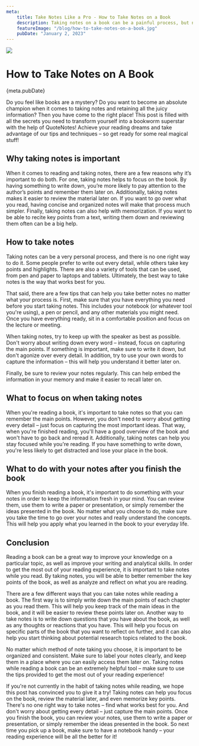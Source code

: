 ```yaml
---
meta: 
    title: Take Notes Like a Pro - How to Take Notes on a Book
    description: Taking notes on a book can be a painful process, but now you can digitize them easily and efficiently!
    featureImage: "/blog/how-to-take-notes-on-a-book.jpg"
    pubDate: "January 2, 2023"
---
```


<img src={meta.featureImage}/>

# How to Take Notes on A Book
{meta.pubDate}

Do you feel like books are a mystery? Do you want to become an absolute champion 
when it comes to taking notes and retaining all the juicy information? 
Then you have come to the right place! This post is filled with all the secrets 
you need to transform yourself into a bookworm superstar with the help of QuoteNotes! 
Achieve your reading dreams and take advantage of our tips and techniques – so get ready for some real magical stuff!


## Why taking notes is important

When it comes to reading and taking notes, there are a few reasons why it’s 
important to do both. For one, taking notes helps to focus on the book. 
By having something to write down, you’re more likely to pay attention to the author’s 
points and remember them later on. Additionally, taking notes makes it easier to review the material later on. 
If you want to go over what you read, having concise and organized notes will make that process much simpler. 
Finally, taking notes can also help with memorization. 
If you want to be able to recite key points from a text, writing them down and reviewing them often can be a big help.

## How to take notes

Taking notes can be a very personal process, and there is no one right way to do it. 
Some people prefer to write out every detail, while others take key points and highlights. 
There are also a variety of tools that can be used, from pen and paper to 
laptops and tablets. Ultimately, the best way to take notes is the way that works best for you.

That said, there are a few tips that can help you take better notes no matter what your 
process is. First, make sure that you have everything you need before you start 
taking notes. This includes your notebook (or whatever tool you're using), a 
pen or pencil, and any other materials you might need. 
Once you have everything ready, sit in a comfortable position and focus on the lecture or meeting.

When taking notes, try to keep up with the speaker as best as possible. 
Don't worry about writing down every word – instead, focus on capturing the main points. 
If something is important, make sure to write it down, but don't agonize over every 
detail. In addition, try to use your own words to capture the information – this will 
help you understand it better later on.

Finally, be sure to review your notes regularly. 
This can help embed the information in your memory and make it easier to recall later on.

## What to focus on when taking notes

When you're reading a book, it's important to take notes so that you can 
remember the main points. However, you don't need to worry about getting every 
detail – just focus on capturing the most important ideas. 
That way, when you're finished reading, you'll have a good overview of the 
book and won't have to go back and reread it. 
Additionally, taking notes can help you stay focused while you're reading. 
If you have something to write down, you're less likely to get distracted and 
lose your place in the book.

## What to do with your notes after you finish the book

When you finish reading a book, it's important to do something with your notes in 
order to keep the information fresh in your mind. You can review them, use them to write a 
paper or presentation, or simply remember the ideas presented in the book. 
No matter what you choose to do, make sure you take the time to go over your notes and 
really understand the concepts. This will help you apply what you learned in the book to your everyday life.

## Conclusion

Reading a book can be a great way to improve your knowledge on a particular topic, 
as well as improve your writing and analytical skills. 
In order to get the most out of your reading experience, it is important to take 
notes while you read. By taking notes, you will be able to better remember the key 
points of the book, as well as analyze and reflect on what you are reading.

There are a few different ways that you can take notes while reading a book. 
The first way is to simply write down the main points of each chapter as you read them. 
This will help you keep track of the main ideas in the book, 
and it will be easier to review these points later on. 
Another way to take notes is to write down questions that you have about the book, 
as well as any thoughts or reactions that you have. This will help you focus on 
specific parts of the book that you want to reflect on further, 
and it can also help you start thinking about potential research topics related to the book.

No matter which method of note taking you choose, it is important to be organized and consistent. 
Make sure to label your notes clearly, and keep them in a place where you can easily access them later on. 
Taking notes while reading a book can be an extremely helpful tool – make sure to use the tips provided to 
get the most out of your reading experience!

If you're not currently in the habit of taking notes while reading, 
we hope this post has convinced you to give it a try! Taking notes can help you 
focus on the book, review the material later, and even memorize key points. 
There's no one right way to take notes – find what works best for you. 
And don't worry about getting every detail – just capture the main points. 
Once you finish the book, you can review your notes, 
use them to write a paper or presentation, or simply remember the ideas presented in the book. 
So next time you pick up a book, make sure to have a notebook handy – your reading experience will be all the better for it!